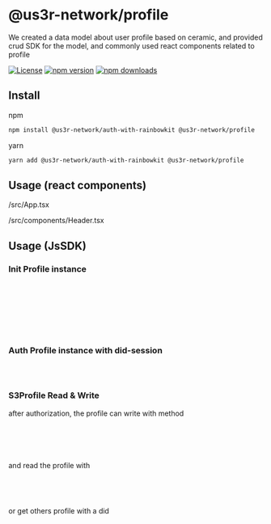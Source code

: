 
<Meta title="Introduction" />

# @us3r-network/profile

We created a data model about user profile based on ceramic, and provided crud SDK for the model, and commonly used react components related to profile

[![License](https://img.shields.io/badge/License-MIT.svg)](https://opensource.org/licenses/MIT)
[![npm version](https://badge.fury.io/js/%40us3r-network%2Fprofile.svg)](https://badge.fury.io/js/%40us3r-network%2Fprofile)
[![npm downloads](https://img.shields.io/npm/dm/%40us3r-network%2Fprofile.svg)](https://www.npmjs.com/package/@us3r-network/profile)

## Install

npm

```bash
npm install @us3r-network/auth-with-rainbowkit @us3r-network/profile
```

yarn

```bash
yarn add @us3r-network/auth-with-rainbowkit @us3r-network/profile
```

## Usage (react components)

/src/App.tsx

<Source code={App} />

/src/components/Header.tsx

<Canvas of={HeaderStories.Header} />

## Usage (JsSDK)

### Init Profile instance

```ts
...
import { S3ProfileModel } from "@us3r-network/profile";

const CERAMIC_HOST = process.env.CERAMIC_HOST

const s3Profile = new S3ProfileModel(CERAMIC_HOST)
...
```

### Auth Profile instance with did-session

```ts
const didSession = "...";
s3Profile.authModelWithSess(didSession);
```

### S3Profile Read & Write

after authorization, the profile can write with method

```ts

...
await s3Profile.mutationPersonalProfile(/** {...profile} */)
...

```

and read the profile with

```ts
...
await s3Profile.queryPersonalProfile()
...
```

or get others profile with a did

```ts
...
await s3Profile.queryProfileWithDid(/** did */)
...
```
